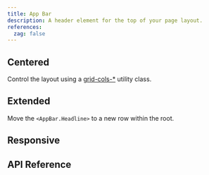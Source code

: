 ```yaml
---
title: App Bar
description: A header element for the top of your page layout.
references:
  zag: false
---
```










<Framework id="react">
	<Preview framework="react" files={{ 'app.tsx': DefaultReactRaw }} client:visible>
		<DefaultReact client:visible />
	</Preview>
</Framework>
<Framework id="svelte">
	<Preview framework="svelte" files={{ 'app.svelte': DefaultSvelteRaw }} client:visible>
		<DefaultSvelte client:visible />
	</Preview>
</Framework>

## Centered

Control the layout using a [grid-cols-\*](https://tailwindcss.com/docs/grid-column) utility class.

<Framework id="react">
	<Preview framework="react" files={{ 'app.tsx': CenteredReactRaw }} client:visible>
		<CenteredReact client:visible />
	</Preview>
</Framework>
<Framework id="svelte">
	<Preview framework="svelte" files={{ 'app.svelte': CenteredSvelteRaw }} client:visible>
		<CenteredSvelte client:visible />
	</Preview>
</Framework>

## Extended

Move the `<AppBar.Headline>` to a new row within the root.

<Framework id="react">
	<Preview framework="react" files={{ 'app.tsx': ExtendedReactRaw }} client:visible>
		<ExtendedReact client:visible />
	</Preview>
</Framework>
<Framework id="svelte">
	<Preview framework="svelte" files={{ 'app.svelte': ExtendedSvelteRaw }} client:visible>
		<ExtendedSvelte client:visible />
	</Preview>
</Framework>

## Responsive

<Framework id="react">
	<Preview framework="react" files={{ 'app.tsx': ResponsiveReactRaw }} client:visible>
		<ResponsiveReact client:visible />
	</Preview>
</Framework>
<Framework id="svelte">
	<Preview framework="svelte" files={{ 'app.svelte': ResponsiveSvelteRaw }} client:visible>
		<ResponsiveSvelte client:visible />
	</Preview>
</Framework>

## API Reference

<ApiTable />
